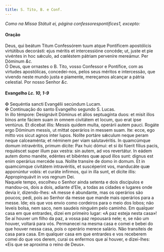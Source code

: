 ```yaml
---
title: S. Tito, B. e Conf.
---
```


<em>Como na Missa Státuit ei, página confessorespontifices1, excepto:</em>

<h4 class="text-center">Oração</h4>
<div class="container-fluid">
  <div class="row">
    <div class="col-6 dropcaps text-justify">
      Deus, qui beátum Titum Confessórem tuum atque Pontíficem apostólicis
      virtútibus decorásti: ejus méritis et intercessióne concéde; ut, juste et
      pie vivéntes in hoc sǽculo, ad cœléstem pátriam perveníre mereámur. Per
      Dóminum <em>&c.</em>
    </div>
    <div class="col-6 dropcaps text-justify">
      Ó Deus, que ornastes o B. Tito, vosso Confessor e Pontífice, com as
      virtudes apostólicas, concedei-nos, pelos seus méritos e intercessão, que
      vivendo neste mundo justa e piamente, mereçamos alcançar a pátria
      celestial. Por nosso Senhor <em>&c.</em>
    </div>
  </div>
</div>

<h4 class="text-center">
  Evangelho <em>Lc. 10, 1-9</em>
</h4>
<div class="container-fluid">
  <div class="row">
    <div class="col-6 text-justify">
      <span class="text-danger">&#10016;</span> Sequéntia sancti Evangélii
      secúndum Lucam.
    </div>
    <div class="col-6 text-justify">
      <span class="text-danger">&#10016;</span> Continuação do santo Evangelho
      segundo S. Lucas.
    </div>
    <div class="col-6 dropcaps text-justify">
      In illo témpore: Designávit Dóminus et álios septuagínta duos: et misit
      illos binos ante fáciem suam in omnem civitátem et locum, quo erat ipse
      ventúrus. Et dicebat illis: Messis quidem multa, operárii autem pauci.
      Rogáte ergo Dóminum messis, ut mittat operários in messem suam. Ite: ecce,
      ego mitto vos sicut agnos inter lupos. Nolíte portáre sǽculum neque peram
      neque calceaménta; et néminem per viam salutavéritis. In quamcúmque domum
      intravéritis, primum dícite: Pax huic dómui: et si ibi fúerit fílius
      pacis, requiéscet super illum pax vestra: sin autem, ad vos revertátur. In
      eádem autem domo manéte, edéntes et bibéntes quæ apud illos sunt: dignus
      est enim operárius mercéde sua. Nolíte transíre de domo in domum. Et in
      quamcúmque civitátem intravéritis, et suscéperint vos, manducáte quæ
      apponúntur vobis: et curáte infírmos, qui in illa sunt, et dícite illis:
      Appropinquávit in vos regnum Dei.
    </div>
    <div class="col-6 dropcaps text-justify">
      Naquele tempo, escolheu o Senhor ainda setenta e dois discípulos e
      mandou-os, dois a dois, adiante d’Ele, a todas as cidades e lugares onde
      devia ir, dizendo-lhes: «A messe é abundante, mas os operários são poucos;
      pedi, pois ao Senhor da messe que mande mais operários para a messe. Ide;
      eis que vos envio como cordeiros para o meio dos lobos; não leveis bolsa,
      nem saco, nem saudeis ninguém pelo caminho. Em qualquer casa em que
      entrardes, dizei em primeiro lugar: «A paz esteja nesta casa»! Se aí
      houver um filho da paz, a vossa paz repousará nele; e, se não um houver,
      voltará para vós. Permanecei na mesma casa e comei e bebei do que houver
      nessa casa, pois o operário merece salário. Não transiteis de casa para
      casa. Em qualquer casa em que entrardes e vos receberem comei do que vos
      derem, curai os enfermos que aí houver, e dizei-lhes: «Eis que se aproxima
      o reino de Deus».
    </div>
  </div>
</div>

